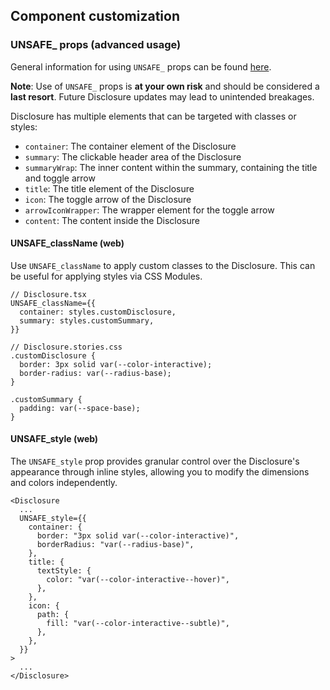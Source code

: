 ## Component customization

### UNSAFE\_ props (advanced usage)

General information for using `UNSAFE_` props can be found
[here](/guides/customizing-components).

**Note**: Use of `UNSAFE_` props is **at your own risk** and should be
considered a **last resort**. Future Disclosure updates may lead to unintended
breakages.

Disclosure has multiple elements that can be targeted with classes or styles:

- `container`: The container element of the Disclosure
- `summary`: The clickable header area of the Disclosure
- `summaryWrap`: The inner content within the summary, containing the title and
  toggle arrow
- `title`: The title element of the Disclosure
- `icon`: The toggle arrow of the Disclosure
- `arrowIconWrapper`: The wrapper element for the toggle arrow
- `content`: The content inside the Disclosure

#### UNSAFE_className (web)

Use `UNSAFE_className` to apply custom classes to the Disclosure. This can be
useful for applying styles via CSS Modules.

```tsx
// Disclosure.tsx
UNSAFE_className={{
  container: styles.customDisclosure,
  summary: styles.customSummary,
}}

// Disclosure.stories.css
.customDisclosure {
  border: 3px solid var(--color-interactive);
  border-radius: var(--radius-base);
}

.customSummary {
  padding: var(--space-base);
}
```

#### UNSAFE_style (web)

The `UNSAFE_style` prop provides granular control over the Disclosure's
appearance through inline styles, allowing you to modify the dimensions and
colors independently.

```tsx
<Disclosure
  ...
  UNSAFE_style={{
    container: {
      border: "3px solid var(--color-interactive)",
      borderRadius: "var(--radius-base)",
    },
    title: {
      textStyle: {
        color: "var(--color-interactive--hover)",
      },
    },
    icon: {
      path: {
        fill: "var(--color-interactive--subtle)",
      },
    },
  }}
>
  ...
</Disclosure>
```
